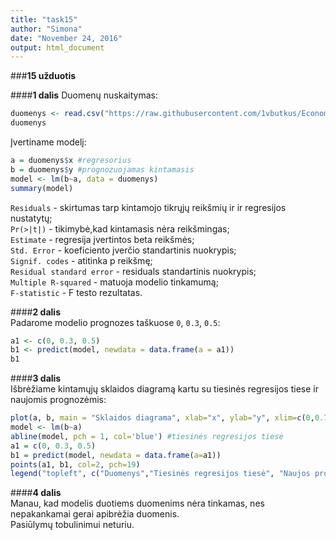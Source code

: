 ```yaml
---
title: "task15"
author: "Simona"
date: "November 24, 2016"
output: html_document
---
```

###**15 užduotis**     

####**1 dalis**
Duomenų nuskaitymas:
```r
duomenys <- read.csv("https://raw.githubusercontent.com/1vbutkus/Econometrics1/master/task15/data.csv", header = TRUE)
duomenys
```
Įvertiname modelį:
```r
a = duomenys$x #regresorius
b = duomenys$y #prognozuojamas kintamasis
model <- lm(b~a, data = duomenys)
summary(model)
```
`Residuals` - skirtumas tarp kintamojo tikrųjų reikšmių ir ir regresijos nustatytų;  
`Pr(>|t|)` - tikimybė,kad kintamasis nėra reikšmingas;  
`Estimate` - regresija įvertintos beta reikšmės;  
`Std. Error` - koeficiento įverčio standartinis nuokrypis;  
`Signif. codes` - atitinka p reikšmę;  
`Residual standard error` - residuals standartinis nuokrypis;  
`Multiple R-squared` - matuoja modelio tinkamumą;  
`F-statistic` - F testo rezultatas.            

####**2 dalis**      
Padarome modelio prognozes taškuose `0`, `0.3`, `0.5`: 
```r
a1 <- c(0, 0.3, 0.5)
b1 <- predict(model, newdata = data.frame(a = a1))
b1
```
####**3 dalis**    
Išbrėžiame kintamųjų sklaidos diagramą kartu su tiesinės regresijos tiese ir naujomis prognozėmis:    
```r
plot(a, b, main = "Sklaidos diagrama", xlab="x", ylab="y", xlim=c(0,0.7), pch = 3, col = 2)
model <- lm(b~a)
abline(model, pch = 1, col='blue') #tiesinės regresijos tiesė
a1 = c(0, 0.3, 0.5)
b1 = predict(model, newdata = data.frame(a=a1))
points(a1, b1, col=2, pch=19)
legend("topleft", c("Duomenys","Tiesinės regresijos tiesė", "Naujos prognozės"), lty=c(0,1,0), pch=c(3,NA, 19), col=c(2,"blue","red"))
```
   
####**4 dalis**      
Manau, kad modelis duotiems duomenims nėra tinkamas, nes nepakankamai gerai apibrėžia duomenis.    
Pasiūlymų tobulinimui neturiu.
